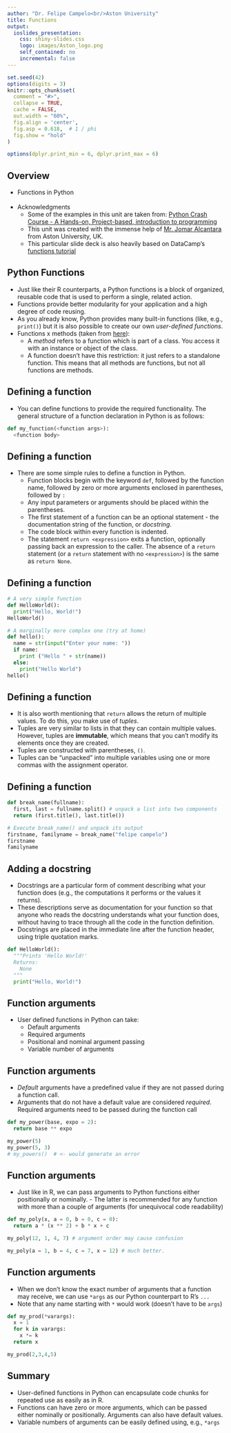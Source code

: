 ```yaml
---
author: "Dr. Felipe Campelo<br/>Aston University"
title: Functions
output: 
  ioslides_presentation:
    css: shiny-slides.css
    logo: images/Aston_logo.png
    self_contained: no
    incremental: false
---
```


```r
set.seed(42)
options(digits = 3)
knitr::opts_chunk$set(
  comment = "#>",
  collapse = TRUE,
  cache = FALSE,
  out.width = "60%",
  fig.align = 'center',
  fig.asp = 0.618,  # 1 / phi
  fig.show = "hold"
)

options(dplyr.print_min = 6, dplyr.print_max = 6)
```

## Overview
- Functions in Python
  <br><br>
- Acknowledgments
  - Some of the examples in this unit are taken from: [Python Crash Course - A Hands-on, Project-based, introduction to programming](https://www.amazon.co.uk/Python-Crash-Course-Hands-Project-Based/dp/1593276036)
  - This unit was created with the immense help of [Mr. Jomar Alcantara](https://github.com/joealcantara/) from Aston University, UK.
  - This particular slide deck is also heavily based on DataCamp's [functions tutorial](https://www.datacamp.com/community/tutorials/functions-python-tutorial)
  
## Python Functions
- Just like their R counterparts, a Python functions is a block of organized, reusable code that is used to perform a single, related action.
- Functions provide better modularity for your application and a high degree of code reusing.
- As you already know, Python provides many built-in functions (like, e.g., `print()`) but it is also possible to create our own _user-defined functions_.
- Functions x methods (taken from [here](https://www.datacamp.com/community/tutorials/functions-python-tutorial)):
  - A _method_ refers to a function which is part of a class. You access it with an instance or object of the class. 
  - A function doesn't have this restriction: it just refers to a standalone function. This means that all methods are functions, but not all functions are methods.

## Defining a function
- You can define functions to provide the required functionality. The general structure of a function declaration in Python is as follows:

```python
def my_function(<function args>):
  <function body>
```

## Defining a function
- There are some simple rules to define a function in Python.
  * Function blocks begin with the keyword `def`, followed by the function name, followed by zero or more arguments enclosed in parentheses, followed by `:`
  * Any input parameters or arguments should be placed within the parentheses.
  * The first statement of a function can be an optional statement - the documentation string of the function, or _docstring_.
  * The code block within every function is indented.
  * The statement `return <expression>` exits a function, optionally passing back an expression to the caller. The absence of a `return` statement (or a `return` statement with no `<expression>`) is the same as `return None`.
  
## Defining a function
```python
# A very simple function
def HelloWorld():
  print("Hello, World!")
HelloWorld()
```
```python
# A marginally more complex one (try at home)
def hello():
  name = str(input("Enter your name: "))
  if name:
    print ("Hello " + str(name))
  else:
    print("Hello World") 
hello()
```

## Defining a function
- It is also worth mentioning that `return` allows the return of multiple values. To do this, you make use of _tuples_.
- Tuples are very similar to lists in that they can contain multiple values. However, tuples are **immutable**, which means that you can’t modify its elements once they are created.
- Tuples are constructed with parentheses, `()`.
- Tuples can be "unpacked" into multiple variables using one or more commas with the assignment operator.

## Defining a function
```python
def break_name(fullname):
  first, last = fullname.split() # unpack a list into two components
  return (first.title(), last.title())

# Execute break_name() and unpack its output
firstname, familyname = break_name("felipe campelo")
firstname
familyname
```

## Adding a docstring
- Docstrings are a particular form of comment describing what your function does (e.g., the computations it performs or the values it returns).
- These descriptions serve as documentation for your function so that anyone who reads the docstring understands what your function does, without having to trace through all the code in the function definition.
- Docstrings are placed in the immediate line after the function header, using triple quotation marks.
```python
def HelloWorld():
  """Prints 'Hello World!'
  Returns:
    None
  """
  print("Hello, World!")
```

## Function arguments
- User defined functions in Python can take:
  - Default arguments
  - Required arguments
  - Positional and nominal argument passing
  - Variable number of arguments
  
## Function arguments  
- _Default_ arguments have a predefined value if they are not passed during a function call.
- Arguments that do not have a default value are considered _required_. Required arguments need to be passed during the function call
```python
def my_power(base, expo = 2):
  return base ** expo

my_power(5)
my_power(5, 3)
# my_powers()  # <- would generate an error
```

## Function arguments
- Just like in R, we can pass arguments to Python functions either positionally or nominally. - The latter is recommended for any function with more than a couple of arguments (for unequivocal code readability)
```python
def my_poly(x, a = 0, b = 0, c = 0):
  return a * (x ** 2) + b * x + c

my_poly(12, 1, 4, 7) # argument order may cause confusion
```
```python
my_poly(a = 1, b = 4, c = 7, x = 12) # much better.
```

## Function arguments
- When we don't know the exact number of arguments that a function may receive, we can use `*args` as our Python counterpart to R's `...`
- Note that any name starting with `*` would work (doesn't have to be `args`)
```python
def my_prod(*varargs):
  x = 1
  for k in varargs:
    x *= k
  return x

my_prod(2,3,4,5)
```

## Summary
- User-defined functions in Python can encapsulate code chunks for repeated use as easily as in R.
- Functions can have zero or more arguments, which can be passed either nominally or positionally. Arguments can also have default values.
- Variable numbers of arguments can be easily defined using, e.g., `*args`